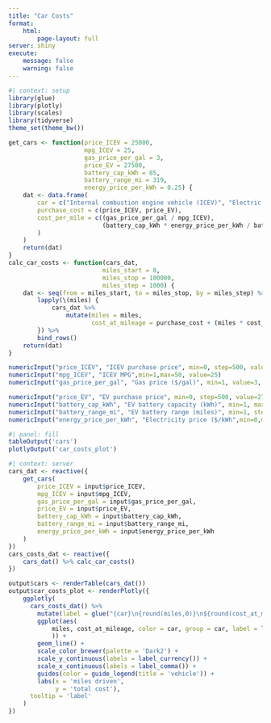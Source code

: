 ```yaml
---
title: "Car Costs"
format:
    html:
        page-layout: full
server: shiny
execute:
    message: false
    warning: false
---
```

```r
#| context: setup
library(glue)
library(plotly)
library(scales)
library(tidyverse)
theme_set(theme_bw())

get_cars <- function(price_ICEV = 25000,
                     mpg_ICEV = 25,
                     gas_price_per_gal = 3,
                     price_EV = 27500,
                     battery_cap_kWh = 85,
                     battery_range_mi = 319,
                     energy_price_per_kWh = 0.25) {
    dat <- data.frame(
        car = c("Internal combustion engine vehicle (ICEV)", "Electric vehicle (EV)"),
        purchase_cost = c(price_ICEV, price_EV),
        cost_per_mile = c((gas_price_per_gal / mpg_ICEV),
                          (battery_cap_kWh * energy_price_per_kWh / battery_range_mi)
        )
    )
    return(dat)
}
calc_car_costs <- function(cars_dat,
                          miles_start = 0,
                          miles_stop = 100000,
                          miles_step = 1000) {
    dat <- seq(from = miles_start, to = miles_stop, by = miles_step) %>%
        lapply(\(miles) {
            cars_dat %>%
                mutate(miles = miles,
                       cost_at_mileage = purchase_cost + (miles * cost_per_mile))
        }) %>%
        bind_rows()
    return(dat)
}
```

::: {layout-ncol="2"}

```r
numericInput("price_ICEV", "ICEV purchase price", min=0, step=500, value=25000)
numericInput("mpg_ICEV", "ICEV MPG",min=1,max=50, value=25)
numericInput("gas_price_per_gal", "Gas price ($/gal)", min=1, value=3, step=0.10 )
```

```r
numericInput("price_EV", "EV purchase price", min=0, step=500, value=27500)
numericInput("battery_cap_kWh", "EV battery capacity (kWh)", min=1, max=100, value=85)
numericInput("battery_range_mi", "EV battery range (miles)", min=1, step=1, value=319)
numericInput("energy_price_per_kWh", "Electricity price ($/kWh",min=0,max=1, value=0.25, step=0.01)
```

:::

```r
#| panel: fill
tableOutput('cars')
plotlyOutput('car_costs_plot')
```


```r
#| context: server
cars_dat <- reactive({
    get_cars(
        price_ICEV = input$price_ICEV,
        mpg_ICEV = input$mpg_ICEV,
        gas_price_per_gal = input$gas_price_per_gal,
        price_EV = input$price_EV,
        battery_cap_kWh = input$battery_cap_kWh,
        battery_range_mi = input$battery_range_mi,
        energy_price_per_kWh = input$energy_price_per_kWh
    )
})
cars_costs_dat <- reactive({
    cars_dat() %>% calc_car_costs()
})

output$cars <- renderTable(cars_dat())
output$car_costs_plot <- renderPlotly({
    ggplotly(
      cars_costs_dat() %>% 
        mutate(label = glue("{car}\n{round(miles,0)}\n${round(cost_at_mileage,2)}")) %>% 
        ggplot(aes(
            miles, cost_at_mileage, color = car, group = car, label = label
            )) +
        geom_line() +
        scale_color_brewer(palette = 'Dark2') +
        scale_y_continuous(labels = label_currency()) +
        scale_x_continuous(labels = label_comma()) +
        guides(color = guide_legend(title = 'vehicle')) +
        labs(x = 'miles driven',
             y = 'total cost'),
      tooltip = 'label'
    )
})
```

